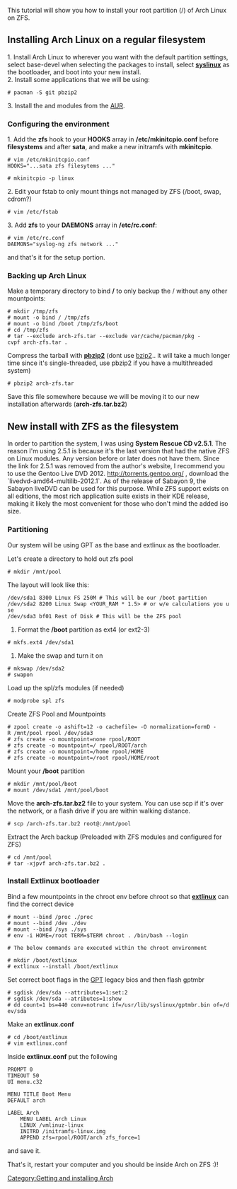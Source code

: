 [[Category:Getting and installing Arch]]
{{Article summary start}}
{{Article summary text|This page provides basic guidelines for installing arch on ZFS root.}}
{{Article summary heading|Related}}
{{Article summary wiki|ZFS}}
{{Article summary wiki|ZFS on FUSE}}
{{Article summary end}}

This tutorial will show you how to install your root partition (/) of Arch Linux on ZFS.

== Installing Arch Linux on a regular filesystem ==
1. Install Arch Linux to wherever you want with the default partition settings, select base-devel when selecting the packages to install, select '''[[syslinux]]''' as the bootloader, and boot into your new install. <br/>
2. Install some applications that we will be using:
 # pacman -S git pbzip2

3. Install the {{AUR|spl}} and {{AUR|zfs}} modules from the [[AUR]].

=== Configuring the environment ===
1. Add the '''zfs''' hook to your '''HOOKS''' array in '''/etc/mkinitcpio.conf''' before '''filesystems''' and after '''sata''', and make a new initramfs with '''mkinitcpio'''.
 # vim /etc/mkinitcpio.conf
 HOOKS="...sata zfs filesytems ..."

 # mkinitcpio -p linux

2. Edit your fstab to only mount things not managed by ZFS (/boot, swap, cdrom?)
 # vim /etc/fstab

3. Add '''zfs''' to your '''DAEMONS''' array in '''/etc/rc.conf''':
 # vim /etc/rc.conf
 DAEMONS="syslog-ng zfs network ..."

and that's it for the setup portion.

=== Backing up Arch Linux ===
Make a temporary directory to bind '''/''' to only backup the / without any other mountpoints:
 # mkdir /tmp/zfs
 # mount -o bind / /tmp/zfs
 # mount -o bind /boot /tmp/zfs/boot
 # cd /tmp/zfs
 # tar --exclude arch-zfs.tar --exclude var/cache/pacman/pkg -cvpf arch-zfs.tar .

Compress the tarball with '''[[pbzip2]]''' (dont use [[bzip2]].. it will take a much longer time since it's single-threaded, use pbzip2 if you have a multithreaded system)
 # pbzip2 arch-zfs.tar

Save this file somewhere because we will be moving it to our new installation afterwards ('''arch-zfs.tar.bz2''')

== New install with ZFS as the filesystem ==

In order to partition the system, I was using '''System Rescue CD v2.5.1'''. The reason I'm using 2.5.1 is because it's the last version that had the
native ZFS on Linux modules. Any version before or later does not have them. Since the link for 2.5.1 was removed from the author's website, I recommend you
to use the Gentoo Live DVD 2012. http://torrents.gentoo.org/ , download the `livedvd-amd64-multilib-2012.1`. As of the release of Sabayon 9, the Sabayon liveDVD can be used for this purpose. While ZFS support exists on all editions, the most rich application suite exists in their KDE release, making it likely the most convenient for those who don't mind the added iso size.

{{Note|If anyone knows of another live cd that like sysresccd that has the ZFS on Linux modules, definitely feel free to add it here}}

=== Partitioning ===
Our system will be using GPT as the base and extlinux as the bootloader.

Let's create a directory to hold out zfs pool
 # mkdir /mnt/pool

The layout will look like this:
 /dev/sda1 8300 Linux FS 250M # This will be our /boot partition
 /dev/sda2 8200 Linux Swap <YOUR_RAM * 1.5> # or w/e calculations you use
 /dev/sda3 bf01 Rest of Disk # This will be the ZFS pool

{{Warning|You cannot put the swap inside the ZFS pool yet because it will have problems. This will probably be fixed in a future upstream version.}}

# Format the '''/boot''' partition as ext4 (or ext2-3)
 # mkfs.ext4 /dev/sda1

# Make the swap and turn it on
 # mkswap /dev/sda2
 # swapon

Load up the spl/zfs modules (if needed)
 # modprobe spl zfs

Create ZFS Pool and Mountpoints
 # zpool create -o ashift=12 -o cachefile= -O normalization=formD -R /mnt/pool rpool /dev/sda3
 # zfs create -o mountpoint=none rpool/ROOT
 # zfs create -o mountpoint=/ rpool/ROOT/arch
 # zfs create -o mountpoint=/home rpool/HOME
 # zfs create -o mountpoint=/root rpool/HOME/root

Mount your '''/boot''' partition
 # mkdir /mnt/pool/boot
 # mount /dev/sda1 /mnt/pool/boot

Move the '''arch-zfs.tar.bz2''' file to your system. You can use scp if it's over the network, or a flash drive if you are within walking distance.
 # scp /arch-zfs.tar.bz2 root@<ip_of_new_computer>:/mnt/pool

Extract the Arch backup (Preloaded with ZFS modules and configured for ZFS)
 # cd /mnt/pool
 # tar -xjpvf arch-zfs.tar.bz2 .

=== Install Extlinux bootloader ===
Bind a few mountpoints in the chroot env before chroot so that '''[[extlinux]]''' can find the correct device
 # mount --bind /proc ./proc
 # mount --bind /dev ./dev
 # mount --bind /sys ./sys
 # env -i HOME=/root TERM=$TERM chroot . /bin/bash --login

 # The below commands are executed within the chroot environment

 # mkdir /boot/extlinux
 # extlinux --install /boot/extlinux

Set correct boot flags in the [[GPT]] legacy bios and then flash gptmbr
 # sgdisk /dev/sda --attributes=1:set:2
 # sgdisk /dev/sda --atributes=1:show
 # dd count=1 bs=440 conv=notrunc if=/usr/lib/syslinux/gptmbr.bin of=/dev/sda

Make an '''extlinux.conf'''
 # cd /boot/extlinux
 # vim extlinux.conf

Inside '''extlinux.conf''' put the following

 PROMPT 0
 TIMEOUT 50
 UI menu.c32

 MENU TITLE Boot Menu
 DEFAULT arch

 LABEL Arch
     MENU LABEL Arch Linux
     LINUX /vmlinuz-linux
     INITRD /initramfs-linux.img
     APPEND zfs=rpool/ROOT/arch zfs_force=1

and save it.

That's it, restart your computer and you should be inside Arch on ZFS :)!
